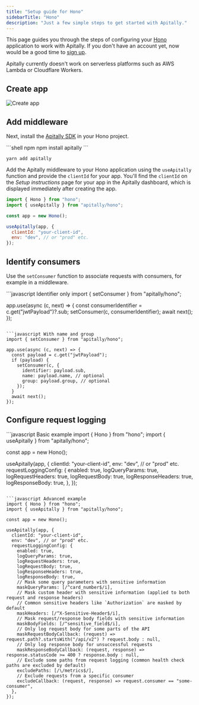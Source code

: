 ```yaml
---
title: "Setup guide for Hono"
sidebarTitle: "Hono"
description: "Just a few simple steps to get started with Apitally."
---
```



This page guides you through the steps of configuring your [Hono](https://hono.dev) application to work with Apitally. If you don't have an account yet, now would be a good time to [sign up](https://app.apitally.io/?signup).

<SetupGuideStartSnippet framework="Hono" />

<Warning>Apitally currently doesn't work on serverless platforms such as AWS Lambda or Cloudflare Workers.</Warning>

## Create app

<CreateAppSnippet1 framework="Hono" />

<img src="https://assets.apitally.io/docs/2025-05-27/create-app.webp" alt="Create app" class="rounded-xl" />

<CreateAppSnippet2 />

## Add middleware

Next, install the [Apitally SDK](https://www.npmjs.com/package/apitally) in your Hono project.

<CodeGroup>
```shell npm
npm install apitally
```

```shell yarn
yarn add apitally
```
</CodeGroup>

Add the Apitally middleware to your Hono application using the `useApitally` function and provide the `clientId` for your app.
You'll find the `clientId` on the _Setup instructions_ page for your app in the Apitally dashboard, which is displayed immediately after creating the app.

```javascript
import { Hono } from "hono";
import { useApitally } from "apitally/hono";

const app = new Hono();

useApitally(app, {
  clientId: "your-client-id",
  env: "dev", // or "prod" etc.
});
```

<div>
  <Snippet file="middleware-first-note.mdx" />
</div>

<Snippet file="add-middleware-check.mdx" />

## Identify consumers

<Snippet file="identify-consumers.mdx" />

Use the `setConsumer` function to associate requests with consumers, for example in a middleware.

<CodeGroup>
```javascript Identifier only
import { setConsumer } from "apitally/hono";

app.use(async (c, next) => {
  const consumerIdentifier = c.get("jwtPayload")?.sub;
  setConsumer(c, consumerIdentifier);
  await next();
});
```

```javascript With name and group
import { setConsumer } from "apitally/hono";

app.use(async (c, next) => {
  const payload = c.get("jwtPayload");
  if (payload) {
    setConsumer(c, {
      identifier: payload.sub,
      name: payload.name, // optional
      group: payload.group, // optional
    });
  }
  await next();
});
```
</CodeGroup>

<Snippet file="identify-consumers-check.mdx" />

## Configure request logging

<RequestLoggingConfigSnippet language="javascript" />

<CodeGroup>
```javascript Basic example
import { Hono } from "hono";
import { useApitally } from "apitally/hono";

const app = new Hono();

useApitally(app, {
  clientId: "your-client-id",
  env: "dev", // or "prod" etc.
  requestLoggingConfig: {
    enabled: true,
    logQueryParams: true,
    logRequestHeaders: true,
    logRequestBody: true,
    logResponseHeaders: true,
    logResponseBody: true,
  },
});
```

```javascript Advanced example
import { Hono } from "hono";
import { useApitally } from "apitally/hono";

const app = new Hono();

useApitally(app, {
  clientId: "your-client-id",
  env: "dev", // or "prod" etc.
  requestLoggingConfig: {
    enabled: true,
    logQueryParams: true,
    logRequestHeaders: true,
    logRequestBody: true,
    logResponseHeaders: true,
    logResponseBody: true,
    // Mask some query parameters with sensitive information
    maskQueryParams: [/^card_number$/i],
    // Mask custom header with sensitive information (applied to both request and response headers)
    // Common sensitive headers like `Authorization` are masked by default
    maskHeaders: [/^X-Sensitive-Header$/i],
    // Mask request/response body fields with sensitive information
    maskBodyFields: [/^sensitive_field$/i],
    // Only log request body for some parts of the API
    maskRequestBodyCallback: (request) => request.path?.startsWith("/api/v2") ? request.body : null,
    // Only log response body for unsuccessful requests
    maskResponseBodyCallback: (request, response) => response.statusCode >= 400 ? response.body : null,
    // Exclude some paths from request logging (common health check paths are excluded by default)
    excludePaths: [/\/metrics$/],
    // Exclude requests from a specific consumer
    excludeCallback: (request, response) => request.consumer == "some-consumer",
  },
});
```
</CodeGroup>

